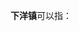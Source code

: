 '''下洋镇'''可以指：
{{PRC admin/disambig|35/05/25/103/000|35/08/22/102/000|44/08/25/109/000}}
{{disambig|cat=三字中国镇名消歧义}}